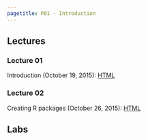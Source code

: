 ```yaml
---
pagetitle: P01 - Introduction
---
```


## Lectures

### Lecture 01

Introduction (October 19, 2015): [HTML](slides/01-introduction.html)

### Lecture 02

Creating R packages (October 26, 2015): [HTML](slides/02-packages.html)

## Labs